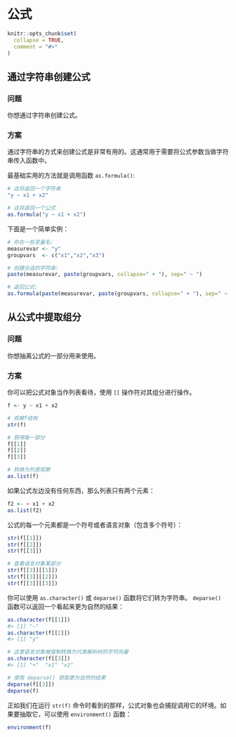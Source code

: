 # 公式

```r
knitr::opts_chunk$set(
  collapse = TRUE,
  comment = "#>"
)
```

## 通过字符串创建公式

### 问题

你想通过字符串创建公式。

### 方案

通过字符串的方式来创建公式是非常有用的。这通常用于需要将公式参数当做字符串传入函数中。

最基础实用的方法就是调用函数 `as.formula()`:

```r
# 这将返回一个字符串
"y ~ x1 + x2"

# 这将返回一个公式
as.formula("y ~ x1 + x2")
```

下面是一个简单实例：

```r
# 存在一些变量名:
measurevar <- "y"
groupvars  <- c("x1","x2","x3")

# 创建合适的字符串:
paste(measurevar, paste(groupvars, collapse=" + "), sep=" ~ ")

# 返回公式:
as.formula(paste(measurevar, paste(groupvars, collapse=" + "), sep=" ~ "))
```


## 从公式中提取组分

### 问题

你想抽离公式的一部分用来使用。

### 方案

你可以把公式对象当作列表看待，使用 `[[` 操作符对其组分进行操作。

```r
f <- y ~ x1 + x2

# 观察f结构
str(f)

# 获得每一部分
f[[1]]
f[[2]]
f[[3]]

# 转换为列表观察
as.list(f)
```

如果公式左边没有任何东西，那么列表只有两个元素：

```r
f2 <- ~ x1 + x2
as.list(f2)
```

公式的每一个元素都是一个符号或者语言对象（包含多个符号）：

```r
str(f[[1]])
str(f[[2]])
str(f[[3]])

# 查看语言对象某部分
str(f[[3]][[1]])
str(f[[3]][[2]])
str(f[[3]][[3]])

```

你可以使用 `as.character()` 或 `deparse()` 函数将它们转为字符串。 `deparse()` 函数可以返回一个看起来更为自然的结果：

```r
as.character(f[[1]])
#> [1] "~"
as.character(f[[2]])
#> [1] "y"

# 这里语言对象被强制转换为代表解析树的字符向量
as.character(f[[3]])
#> [1] "+"  "x1" "x2"

# 使用 deparse() 获取更为自然的结果
deparse(f[[3]])
deparse(f)
```

正如我们在运行 `str(f)` 命令时看到的那样，公式对象也会捕捉调用它的环境。如果要抽取它，可以使用 `environment()` 函数：

```r
environment(f)
```

